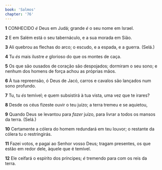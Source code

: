 ```yaml
---
book: 'Salmos'
chapter: '76'
---
```


**1** CONHECIDO _é_ Deus em Judá; grande _é_ o seu nome em Israel.

**2** E em Salém está o seu tabernáculo, e a sua morada em Sião.

**3** Ali quebrou as flechas do arco; o escudo, e a espada, e a guerra. (Selá.)

**4** Tu _és_ mais ilustre _e_ glorioso do que os montes de caça.

**5** Os que são ousados de coração são despojados; dormiram o seu sono; e nenhum dos homens de força achou as próprias mãos.

**6** À tua repreensão, ó Deus de Jacó, carros e cavalos são lançados num sono profundo.

**7** Tu, tu _és_ temível; e quem subsistirá à tua vista, uma vez que te irares?

**8** Desde os céus fizeste ouvir o teu juízo; a terra tremeu e se aquietou,

**9** Quando Deus se levantou para _fazer_ juízo, para livrar a todos os mansos da terra. (Selá.)

**10** Certamente a cólera do homem redundará em teu louvor; o restante da cólera tu o restringirás.

**11** Fazei votos, e pagai ao Senhor vosso Deus; tragam presentes, os que estão em redor dele, àquele que é temível.

**12** Ele ceifará o espírito dos príncipes; _é_ tremendo para com os reis da terra.
